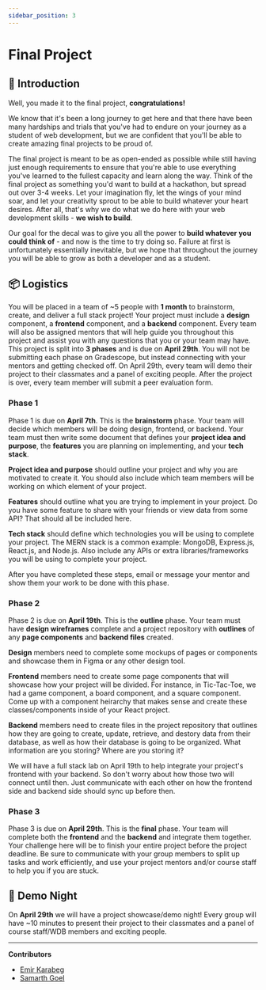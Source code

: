 ```yaml
---
sidebar_position: 3
---
```


# Final Project

## 🎉 Introduction

Well, you made it to the final project, **congratulations!**

We know that it's been a long journey to get here and that there have been many
hardships and trials that you've had to endure on your journey as a student of
web development, but we are confident that you'll be able to create amazing
final projects to be proud of.

The final project is meant to be as open-ended as possible while still having
just enough requirements to ensure that you're able to use everything you've
learned to the fullest capacity and learn along the way. Think of the final
project as something you'd want to build at a hackathon, but spread out over 3-4
weeks. Let your imagination fly, let the wings of your mind soar, and let your
creativity sprout to be able to build whatever your heart desires. After all,
that's why we do what we do here with your web development skills - **we wish to
build**. 

Our goal for the decal was to give you all the power to **build whatever you
could think of** - and now is the time to try doing so. Failure at first is
unfortunately essentially inevitable, but we hope that throughout the journey
you will be able to grow as both a developer and as a student. 

## 📦 Logistics

You will be placed in a team of ~5 people with **1 month** to brainstorm, 
create, and deliver a full stack project! Your project must include a 
**design** component, a **frontend** component, and a **backend** component.
Every team will also be assigned mentors that will help guide you throughout 
this project and assist you with any questions that you or your team may have.
This project is split into **3 phases** and is due on **April 29th**. You will
not be submitting each phase on Gradescope, but instead connecting with your 
mentors and getting checked off. On April 29th, every team will demo their project 
to their classmates and a panel of exciting people. After the project is over, 
every team member will submit a peer evaluation form. 

### Phase 1

Phase 1 is due on **April 7th**. This is the **brainstorm** phase. Your team will
decide which members will be doing design, frontend, or backend. Your team must 
then write some document that defines your **project idea and purpose**, the 
**features** you are planning on implementing, and your **tech stack**.

**Project idea and purpose** should outline your project and why you are motivated
to create it. You should also include which team members will be working on which
element of your project. 

**Features** should outline what you are trying to implement in your project. Do
you have some feature to share with your friends or view data from some API? That
should all be included here. 

**Tech stack** should define which technologies you will be using to complete your
project. The MERN stack is a common example: MongoDB, Express.js, React.js, and
Node.js. Also include any APIs or extra libraries/frameworks you will be using to 
complete your project.

After you have completed these steps, email or message your mentor and show them 
your work to be done with this phase.

### Phase 2

Phase 2 is due on **April 19th**. This is the **outline** phase. Your team must
have **design wireframes** complete and a project repository with **outlines** of any 
**page components** and **backend files** created.

**Design** members need to complete some mockups of pages or components and showcase
them in Figma or any other design tool.

**Frontend** members need to create some page components that will showcase how 
your project will be divided. For instance, in Tic-Tac-Toe, we had a game component, 
a board component, and a square component. Come up with a component heirarchy
that makes sense and create these classes/components inside of your React project.

**Backend** members need to create files in the project repository that outlines
how they are going to create, update, retrieve, and destory data from their database, 
as well as how their database is going to be organized. What information are you storing?
Where are you storing it?

We will have a full stack lab on April 19th to help integrate your project's frontend
with your backend. So don't worry about how those two will connect until then. Just communicate
with each other on how the frontend side and backend side should sync up before then.

### Phase 3

Phase 3 is due on **April 29th**. This is the **final** phase. Your team will complete both 
the **frontend** and the **backend** and integrate them together. Your challenge here will 
be to finish your entire project before the project deadline. Be sure to communicate with your 
group members to split up tasks and work efficiently, and use your project mentors and/or course 
staff to help you if you are stuck. 

## 🌠 Demo Night

On **April 29th** we will have a project showcase/demo night! Every group will have ~10 minutes to
present their project to their classmates and a panel of course staff/WDB members and exciting
people. 

---

**Contributors**

- [Emir Karabeg](https://www.linkedin.com/in/emir-karabeg-53ab52196/)
- [Samarth Goel](https://www.linkedin.com/in/samarth-goel-1047b8187/)
